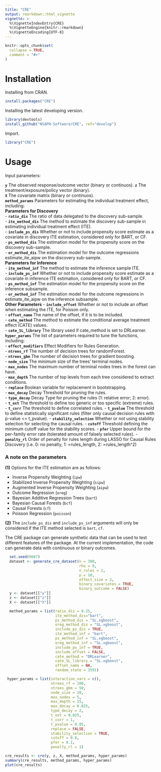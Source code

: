 ```yaml
---
title: "CRE"
output: rmarkdown::html_vignette
vignette: >
  %\VignetteIndexEntry{CRE}
  %\VignetteEngine{knitr::rmarkdown}
  %\VignetteEncoding{UTF-8}
---
```


```r
knitr::opts_chunk$set(
  collapse = TRUE,
  comment = "#>"
)
```

# Installation

Installing from CRAN.

```r
install.packages("CRE")
```

Installing the latest developing version. 

```r
library(devtools)
install_github("NSAPH-Software/CRE", ref="develop")
```

Import.

```r
library("CRE")
```

# Usage

Input parameters:

**`y`** The observed response/outcome vector (binary or continuos).
**`z`** The treatment/exposure/policy vector (binary).    
**`X`** The covariate matrix (binary or continuos).    
**`method_params`** Parameters for estimating the individual treatment effect, including:    
__Parameters for Discovery__           
- **`ratio_dis`** The ratio of data delegated to the discovery sub-sample.     
- **`ite_method_dis`** The method to estimate the discovery sub-sample in estimating individual treatment effect (ITE).    
- **`include_ps_dis`**  Whether or not to include propensity score estimate as a covariate in discovery ITE estimation, considered only for BART, or CF.    
- **`ps_method_dis`** The estimation model for the propensity score on the discovery sub-sample.    
- **`or_method_dis`** The estimation model for the outcome regressions estimate_ite_aipw on the discovery sub-sample.      
__Parameters for Inference__     
- **`ite_method_inf`** The method to estimate the inference sample ITE.    
- **`include_ps_inf`** Whether or not to include propensity score estimate as a covariate in inference ITE estimation, considered only for BART, or CF.     
- **`ps_method_inf`** The estimation model for the propensity score on the inference subsample.     
- **`or_method_inf`** The estimation model for the outcome regressions in estimate_ite_aipw on the inference subsample.     
__Other Parameters__
- **`include_offset`** Whether or not to include an offset when estimating the ITE, for Poisson only.     
- **`offset_name`** The name of the offset, if it is to be included.     
- **`cate_method`** The method to estimate the conditional average treatment effect (CATE) values.     
- **`cate_SL_library`** The library used if cate_method is set to DRLearner.    
**`hyper_params`** The list of parameters required to tune the functions, including:    
- **`effect_modifiers`** Effect Modifiers for Rules Generation.     
- **`ntrees_rf`** The number of decision trees for randomForest.     
- **`ntrees_gbm`** The number of decision trees for gradient boosting.     
- **`node_size`** The minimum size of the trees' terminal nodes.      
- **`max_nodes`** The maximum number of terminal nodes trees in the forest can have.    
- **`max_depth`** The number of top levels from each tree considered to extract conditions.    
- **`replace`** Boolean variable for replacement in bootstrapping.     
- **`max_decay`** Decay Threshold for pruning the rules.     
- **`type_decay`** Decay Type for pruning the rules (1: relative error; 2: error).     
- **`t_ext`** The threshold to define too generic or too specific (extreme) rules.     
- **`t_corr`** The threshold to define correlated rules. 
- **`t_pvalue`** The threshold to define statistically significant rules (filter 
only causal decision rules with p-value <= t_pvalue).
- **`stability_selection`** Whether or not using stability selection for selecting the causal rules.
- **`cutoff`** Threshold defining the minimum cutoff value for the stability scores.
- **`pfer`** Upper bound for the per-family error rate (tolerated amount of falsely selected rules).
- **`penalty_rl`** Order of penalty for rules length during LASSO for Causal
Rules Discovery (i.e. 0: no penalty, 1: ∝rules_length, 2: ∝rules_length^2)

### A note on the parameters

**(1)** Options for the ITE estimation are as follows: 

- Inverse Propensity Weighting (`ipw`)
- Stabilized Inverse Propensity Weighting (`sipw`)
- Augmented Inverse Propensity Weighting (`aipw`)
- Outcome Regression (`oreg`)
- Bayesian Additive Regression Trees (`bart`)
- Bayesian Causal Forests (`bcf`)
- Causal Forests (`cf`)
- Poisson Regression (`poisson`)

**(2)** The `include_ps_dis` and `include_ps_inf` arguments will only be considered if the ITE method selected is `bart`, `cf`.


The CRE package can generate synthetic data that can be used to test different features of the package. At the current implementation, the code can generate data with continuous or binary outcomes. 

```R
  set.seed(9687)
  dataset <- generate_cre_dataset(n = 300, 
                                  rho = 0, 
                                  n_rules = 2, 
                                  p = 10,
                                  effect_size = 2, 
                                  binary_covariates = TRUE,
                                  binary_outcome = FALSE)
  y <- dataset[["y"]]
  z <- dataset[["z"]]
  X <- dataset[["X"]]

  method_params = list(ratio_dis = 0.25,
                       ite_method_dis="bart",
                       ps_method_dis = "SL.xgboost",
                       oreg_method_dis = "SL.xgboost",
                       include_ps_dis = TRUE,
                       ite_method_inf = "bart",
                       ps_method_inf = "SL.xgboost",
                       oreg_method_inf = "SL.xgboost",
                       include_ps_inf = TRUE,
                       include_offset = FALSE,
                       cate_method = "DRLearner",
                       cate_SL_library = "SL.xgboost",
                       offset_name = NA,
                       random_state = 3591)

 hyper_params = list(interaction_vars = c(),
                     ntrees_rf = 100,
                     ntrees_gbm = 50,
                     node_size = 20,
                     max_nodes = 5,
                     max_depth = 15,
                     max_decay = 0.025,
                     type_decay = 2,
                     t_ext = 0.025,
                     t_corr = 1,
                     t_pvalue = 0.05,
                     replace = FALSE,
                     stability_selection = TRUE,
                     cutoff = 0.8,
                     pfer = 0.1,
                     penalty_rl = 1)

cre_results <- cre(y, z, X, method_params, hyper_params)
summary(cre_results, method_params, hyper_params)
plot(cre_results)
```

